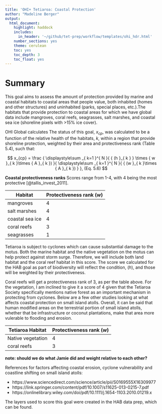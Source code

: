 ```yaml
---
title: 'OHI+ Tetiaroa: Coastal Protection'
author: "Madeline Berger"
output:
  html_document:
    highlight: haddock
    includes:
      in_header: '~/github/tet-prep/workflow/templates/ohi_hdr.html' 
    number_sections: yes
    theme: cerulean
    toc: yes
    toc_depth: 3
    toc_float: yes
---
```


# Summary

This goal aims to assess the amount of protection provided by marine and coastal habitats to coastal areas that people value, both inhabited (homes and other structures) and uninhabited (parks, special places, etc.).The habitats that provide protection to coastal areas for which we have global data include mangroves, coral reefs, seagrasses, salt marshes, and coastal sea ice (shoreline pixels with >15% ice cover).

OHI Global calculates The status of this goal, $x_{cp}$, was calculated to be a function of the relative health of the habitats, $k$, within a region that provide shoreline protection, weighted by their area and protectiveness rank (Table 5.4), such that:

$$
x_{cp} = \frac { \displaystyle\sum _{ k=1 }^{ N }{ { (h }_{ k } } \times { w }_{ k }\times { A }_{ k }) }{ \displaystyle\sum _{ k=1 }^{ N }{ { (w }_{ k }\times { A }_{ k }) }  }, (Eq. 5.6)
$$


**Coastal protectiveness ranks**
Scores range from 1-4, with 4 being the most protective [@tallis_invest_2011].

Habitat | Protectiveness rank ($w$)
------- | -------------------------
mangroves | 4
salt marshes |4 
coastal sea ice | 4
coral reefs | 3 
seagrasses | 1

Tetiaroa is subject to cyclones which can cause substantial damage to the motus. Both the marine habitat and the native vegetation on the motus can help protect against storm surge. Therefore, we will include both land habitat and the coral reef habitat in this score. The score we calculated for the HAB goal as part of biodiversity will reflect the condition, ($h$), and those will be weighted by their protectiveness.

Coral reefs will get a protectiveness rank of 3, as per the table above. For the vegetation, I am inclined to give it a score of 4 given that the Tetiaroa Society specifically mentions native forest as an important mechanism in protecting from cyclones. Below are a few other studies looking at what affects coastal protection on small island atolls. Overall, it can be said that human modified areas on the terrestrial portion of small island atolls, whether that be infrastructure or coconut plantations, make that area more vulerable to flooding and erosion. 

Tetiaroa Habitat | Protectiveness rank ($w$)
------- | -------------------------
Native vegetation | 4
coral reefs |3 

**note: should we do what Jamie did and weight relative to each other?**

References for factors affecting coastal erosion, cyclone vulnerability and coastline shifting on small island atolls:

- https://www.sciencedirect.com/science/article/pii/S0169555X16309977
- https://link.springer.com/content/pdf/10.1007/s11625-013-0215-7.pdf
- https://onlinelibrary.wiley.com/doi/pdf/10.1111/j.1654-1103.2010.01219.x

The layers used to score this goal were created in the HAB data prep, which can be found. 
